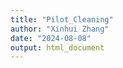 ```yaml
---
title: "Pilot_Cleaning"
author: "Xinhui Zhang"
date: "2024-08-08"
output: html_document
---
```


```r

```

